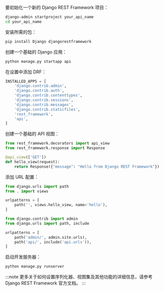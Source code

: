 要初始化一个新的 Django REST Framework 项目：

```bash
django-admin startproject your_api_name
cd your_api_name
```

安装所需的包：

```bash
pip install Django djangorestframework
```

创建一个基础的 Django 应用：

```bash
python manage.py startapp api
```

在设置中添加 DRF：

```py title="your_api_name/settings.py"
INSTALLED_APPS = [
    'django.contrib.admin',
    'django.contrib.auth',
    'django.contrib.contenttypes',
    'django.contrib.sessions',
    'django.contrib.messages',
    'django.contrib.staticfiles',
    'rest_framework',
    'api',
]
```

创建一个基础的 API 视图：

```py title="api/views.py"
from rest_framework.decorators import api_view
from rest_framework.response import Response

@api_view(['GET'])
def hello_view(request):
    return Response({"message": "Hello from Django REST Framework"})
```

添加 URL 配置：

```py title="api/urls.py"
from django.urls import path
from . import views

urlpatterns = [
    path('', views.hello_view, name='hello'),
]
```

```py title="your_api_name/urls.py"
from django.contrib import admin
from django.urls import path, include

urlpatterns = [
    path('admin/', admin.site.urls),
    path('api/', include('api.urls')),
]
```

启动开发服务器：

```bash
python manage.py runserver
```

:::note
更多关于如何设置序列化器、视图集及其他功能的详细信息，请参考 Django REST Framework 官方文档。
:::
